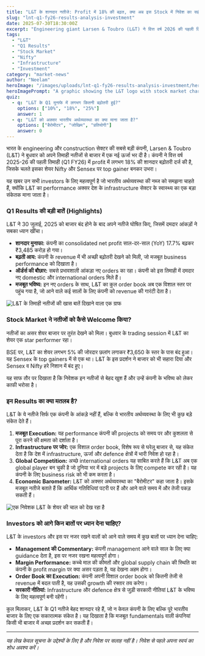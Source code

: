 ```yaml
---
title: "L&T के शानदार नतीजे: Profit में 18% की बढ़त, क्या अब इस Stock में निवेश का सही समय है?"
slug: "lnt-q1-fy26-results-analysis-investment"
date: 2025-07-30T18:30:00Z
excerpt: "Engineering giant Larsen & Toubro (L&T) ने वित्त वर्ष 2026 की पहली तिमाही में शानदार प्रदर्शन किया है। कंपनी के profit में लगभग 18% की भारी उछाल आई है, जिससे शेयर बाजार में भी हलचल देखने को मिली। आइए समझते हैं इन नतीजों के मायने और आगे investors को क्या करना चाहिए।"
tags:
  - "L&T"
  - "Q1 Results"
  - "Stock Market"
  - "Nifty"
  - "Infrastructure"
  - "Investment"
category: "market-news"
author: "Neelam"
heroImage: "/images/uploads/lnt-q1-fy26-results-analysis-investment/hero-image.jpg"
heroImagePrompt: "A graphic showing the L&T logo with stock market charts in the background, indicating positive growth."
quiz:
  - q: "L&T के Q1 मुनाफे में लगभग कितनी बढ़ोतरी हुई?"
    options: ["10%", "18%", "25%"]
    answer: 1
  - q: "L&T को अक्सर भारतीय अर्थव्यवस्था का क्या माना जाता है?"
    options: ["बैरोमीटर", "जोखिम", "प्रतियोगी"]
    answer: 0
---
```


भारत के engineering और construction सेक्टर की सबसे बड़ी कंपनी, Larsen & Toubro (L&T) ने बुधवार को अपने तिमाही नतीजों से बाजार में एक नई ऊर्जा भर दी है। कंपनी ने वित्त वर्ष 2025-26 की पहली तिमाही (Q1 FY26) में profit में लगभग 18% की शानदार बढ़ोतरी दर्ज की है, जिसके चलते इसका शेयर Nifty और Sensex पर top gainer बनकर उभरा।

यह खबर उन सभी investors के लिए महत्वपूर्ण है जो भारतीय अर्थव्यवस्था की नब्ज को समझना चाहते हैं, क्योंकि L&T का performance अक्सर देश के infrastructure सेक्टर के स्वास्थ्य का एक बड़ा संकेतक माना जाता है।

### Q1 Results की बड़ी बातें (Highlights)

L&T ने 30 जुलाई, 2025 को बाजार बंद होने के बाद अपने नतीजे घोषित किए, जिसमें दमदार आंकड़ों ने सबका ध्यान खींचा।

*   **शानदार मुनाफा:** कंपनी का consolidated net profit साल-दर-साल (YoY) 17.7% बढ़कर ₹3,485 करोड़ हो गया।
*   **बढ़ती आय:** कंपनी के revenue में भी अच्छी बढ़ोतरी देखने को मिली, जो मजबूत business performance को दिखाता है।
*   **ऑर्डर्स की बौछार:** सबसे प्रभावशाली आंकड़ा नए orders का रहा। कंपनी को इस तिमाही में दमदार नए domestic और international orders मिले हैं।
*   **मजबूत भविष्य:** इन नए orders के साथ, L&T का कुल order book अब एक विशाल स्तर पर पहुंच गया है, जो आने वाले कई सालों के लिए कंपनी को revenue की गारंटी देता है।

![L&T के तिमाही नतीजों की खास बातें दिखाने वाला एक ग्राफ](/images/uploads/lnt-q1-fy26-results-analysis-investment/q1-highlights.png)

### Stock Market ने नतीजों को कैसे Welcome किया?

नतीजों का असर शेयर बाजार पर तुरंत देखने को मिला। बुधवार के trading session में L&T का शेयर एक star performer रहा।

BSE पर, L&T का शेयर लगभग 5% की जोरदार छलांग लगाकर ₹3,650 के स्तर के पास बंद हुआ। यह Sensex के top gainers में से एक था। L&T के इस प्रदर्शन ने बाजार को भी सहारा दिया और Sensex व Nifty हरे निशान में बंद हुए।

यह साफ तौर पर दिखाता है कि निवेशक इन नतीजों से बेहद खुश हैं और उन्हें कंपनी के भविष्य को लेकर काफी भरोसा है।

### इन Results का क्या मतलब है?

L&T के ये नतीजे सिर्फ एक कंपनी के आंकड़े नहीं हैं, बल्कि ये भारतीय अर्थव्यवस्था के लिए भी कुछ बड़े संकेत देते हैं।

1.  **मजबूत Execution:** यह performance कंपनी की projects को समय पर और कुशलता से पूरा करने की क्षमता को दर्शाता है।
2.  **Infrastructure पर जोर:** एक विशाल order book, विशेष रूप से घरेलू बाजार से, यह संकेत देता है कि देश में infrastructure, ऊर्जा और defence क्षेत्रों में भारी निवेश हो रहा है।
3.  **Global Competition:** अच्छे international orders यह साबित करते हैं कि L&T अब एक global player बन चुकी है जो दुनिया भर में बड़े projects के लिए compete कर रही है। यह कंपनी के लिए business risk को भी कम करता है।
4.  **Economic Barometer:** L&T को अक्सर अर्थव्यवस्था का "बैरोमीटर" कहा जाता है। इसके मजबूत नतीजे बताते हैं कि आर्थिक गतिविधियां पटरी पर हैं और आने वाले समय में और तेजी पकड़ सकती हैं।

![एक निवेशक L&T के शेयर की चाल को देख रहा है](/images/uploads/lnt-q1-fy26-results-analysis-investment/investor-view.png)

### Investors को आगे किन बातों पर ध्यान देना चाहिए?

L&T के investors और इस पर नजर रखने वालों को आने वाले समय में कुछ बातों पर ध्यान देना चाहिए:

*   **Management की Commentary:** कंपनी management आने वाले साल के लिए क्या guidance देता है, इस पर नजर रखना महत्वपूर्ण होगा।
*   **Margin Performance:** कच्चे माल की कीमतों और global supply chain की स्थिति का कंपनी के profit margin पर क्या असर पड़ता है, यह देखना अहम होगा।
*   **Order Book का Execution:** कंपनी अपनी विशाल order book को कितनी तेजी से revenue में बदल पाती है, यह उसकी growth की रफ्तार तय करेगा।
*   **सरकारी नीतियां:** Infrastructure और defence क्षेत्र से जुड़ी सरकारी नीतियां L&T के भविष्य के लिए महत्वपूर्ण बनी रहेंगी।

कुल मिलाकर, L&T के Q1 नतीजे बेहद शानदार रहे हैं, जो न केवल कंपनी के लिए बल्कि पूरे भारतीय बाजार के लिए एक सकारात्मक संकेत है। यह दिखाता है कि मजबूत fundamentals वाली कंपनियां किसी भी बाजार में अच्छा प्रदर्शन कर सकती हैं।

---
*यह लेख केवल सूचना के उद्देश्यों के लिए है और निवेश पर सलाह नहीं है। निवेश से पहले अपना स्वयं का शोध अवश्य करें।*